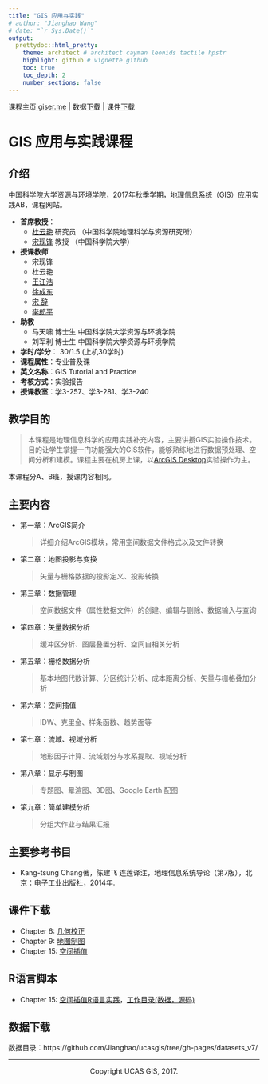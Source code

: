 ```yaml
---
title: "GIS 应用与实践"
# author: "Jianghao Wang"
# date: "`r Sys.Date()`"
output:
  prettydoc::html_pretty:
    theme: architect # architect cayman leonids tactile hpstr
    highlight: github # vignette github
    toc: true
    toc_depth: 2
    number_sections: false
---
```


[课程主页 giser.me](https://github.com/Jianghao/ucasgis/tree/gh-pages/) | [数据下载](https://github.com/Jianghao/ucasgis/tree/gh-pages/datasets_v7/) | [课件下载](https://github.com/Jianghao/ucasgis/tree/gh-pages/slides) 

# GIS 应用与实践课程
## 介绍
中国科学院大学资源与环境学院，2017年秋季学期，地理信息系统（GIS）应用实践AB，课程网站。

- **首席教授**：
	- [杜云艳](http://sourcedb.igsnrr.cas.cn/zw/zjrck/200906/t20090626_1842210.html) 研究员 （中国科学院地理科学与资源研究所）
	- [宋现锋](http://people.ucas.edu.cn/~xfsong) 教授 （中国科学院大学）
- **授课教师**
	- 宋现锋
	- 杜云艳
	- [王江浩](http://jianghao.wang/)
	- [徐成东](http://www.lreis.ac.cn/kyry/zlyjy/201610/t20161010_350277.html)
	- [宋  辞](http://www.lreis.ac.cn/kyry/zlyjy/201610/t20161010_350283.html)
	- [李郎平](http://www.lreis.ac.cn/kyry/zlyjy/201610/t20161010_350292.html)
- **助教**
	- 马天啸 博士生 中国科学院大学资源与环境学院
	- 刘军利 博士生 中国科学院大学资源与环境学院

- **学时/学分**： 30/1.5 (上机30学时)
- **课程属性**：专业普及课
- **英文名称**：GIS Tutorial and Practice
- **考核方式**：实验报告
- **授课教室**：学3-257、学3-281、学3-240

## 教学目的
> 本课程是地理信息科学的应用实践补充内容，主要讲授GIS实验操作技术。目的让学生掌握一门功能强大的GIS软件，能够熟练地进行数据预处理、空间分析和建模。课程主要在机房上课，以[ArcGIS Desktop](https://www.arcgis.com/features/index.html)实验操作为主。

本课程分A、B班，授课内容相同。

## 主要内容
- 第一章：ArcGIS简介

	> 详细介绍ArcGIS模块，常用空间数据文件格式以及文件转换

- 第二章：地图投影与变换

	> 矢量与栅格数据的投影定义、投影转换

- 第三章：数据管理

	> 空间数据文件（属性数据文件）的创建、编辑与删除、数据输入与查询

- 第四章：矢量数据分析

	> 缓冲区分析、图层叠置分析、空间自相关分析

- 第五章：栅格数据分析

	> 基本地图代数计算、分区统计分析、成本距离分析、矢量与栅格叠加分析

- 第六章：空间插值

	> IDW、克里金、样条函数、趋势面等

- 第七章：流域、视域分析

	> 地形因子计算、流域划分与水系提取、视域分析

- 第八章：显示与制图

	> 专题图、晕渲图、3D图、Google Earth 配图

- 第九章：简单建模分析

	> 分组大作业与结果汇报

## 主要参考书目

- Kang-tsung Chang著，陈建飞 连莲译注，地理信息系统导论（第7版），北京：电子工业出版社，2014年.

## 课件下载

- Chapter 6: [几何校正](https://github.com/Jianghao/ucasgis/blob/gh-pages/slides/chapter6.pdf)
- Chapter 9: [地图制图](https://github.com/Jianghao/ucasgis/blob/gh-pages/slides/chapter9.pdf)
- Chapter 15: [空间插值](https://github.com/Jianghao/ucasgis/blob/gh-pages/slides/chapter15.pdf)

## R语言脚本

- Chapter 15: [空间插值R语言实践](http://giser.me/script/chap15/spat_intp.html)，[工作目录(数据，源码)](https://github.com/Jianghao/ucasgis/tree/gh-pages/script/chap15/)


## 数据下载

数据目录：https://github.com/Jianghao/ucasgis/tree/gh-pages/datasets_v7/

---

<center> Copyright UCAS GIS, 2017. </center>
